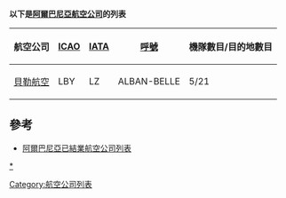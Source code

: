 {{Expand |time=2009-05-30T01:29:31+00:00 }}<!-- 本调用由 {{subst:Expand/auto}} 自动产生。 -->
{{Unreferenced |time=2009-05-30T01:29:31+00:00 }}
'''以下是[[阿爾巴尼亞|阿爾巴尼亞]][[航空公司|航空公司]]的列表'''

{| border=0 cellpadding=2 cellspacing=3 class="wikitable sortable"
|- valign="middle"
! 航空公司
! [[ICAO|ICAO]]
! [[IATA|IATA]]
! [[呼號|呼號]]
! 機隊數目/目的地數目
|-
| [[貝勒航空|貝勒航空]] || LBY || LZ || ALBAN-BELLE || 5/21
|}

==參考==
*[[已歇業航空公司列表#阿爾巴尼亞|阿爾巴尼亞已結業航空公司列表]]

{{阿爾巴尼亞航空公司}}

[[分類:阿爾巴尼亞航空公司|*]]
[[Category:航空公司列表|Category:航空公司列表]]
